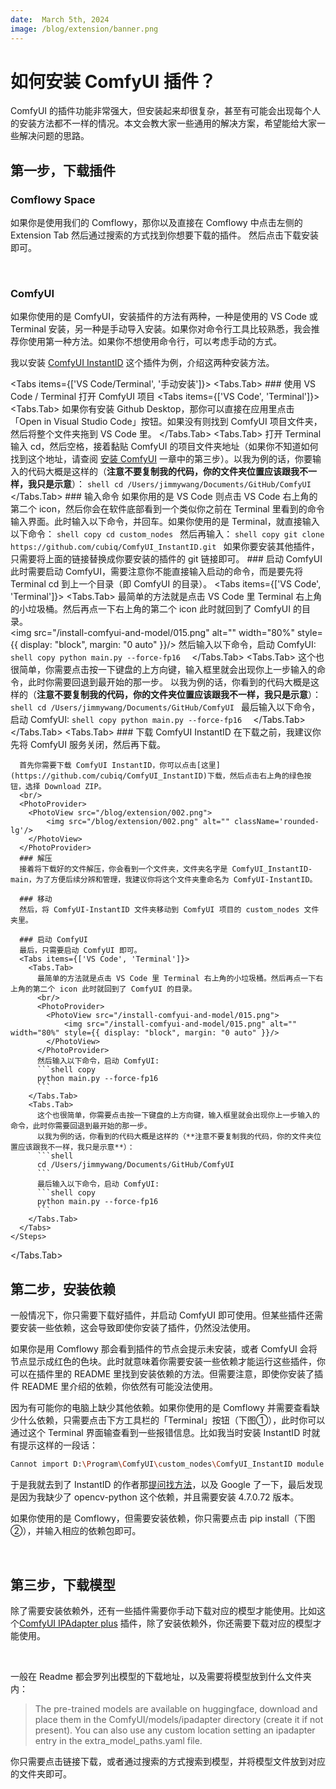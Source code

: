 ```yaml
---
date:  March 5th, 2024
image: /blog/extension/banner.png
---
```


# 如何安装 ComfyUI 插件？


ComfyUI 的插件功能非常强大，但安装起来却很复杂，甚至有可能会出现每个人的安装方法都不一样的情况。本文会教大家一些通用的解决方案，希望能给大家一些解决问题的思路。

## 第一步，下载插件

### Comflowy Space

如果你是使用我们的 Comflowy，那你以及直接在 Comflowy 中点击左侧的 Extension Tab 然后通过搜索的方式找到你想要下载的插件。
然后点击下载安装即可。

<br/>

<PhotoProvider>
  <PhotoView src="/blog/extension/001.png">
      <img src="/blog/extension/001.png" alt="" className='rounded-lg'/>
  </PhotoView>
</PhotoProvider>

### ComfyUI

如果你使用的是 ComfyUI，安装插件的方法有两种，一种是使用的 VS Code 或 Terminal 安装，另一种是手动导入安装。如果你对命令行工具比较熟悉，我会推荐你使用第一种方法。如果你不想使用命令行，可以考虑手动的方式。

我以安装 [ComfyUI InstantID](https://github.com/cubiq/ComfyUI_InstantID) 这个插件为例，介绍这两种安装方法。

<Tabs items={['VS Code/Terminal', '手动安装']}>
  <Tabs.Tab>
    <Steps>
      ### 使用 VS Code / Terminal 打开 ComfyUI 项目
      <Tabs items={['VS Code', 'Terminal']}>
        <Tabs.Tab>
          如果你有安装 Github Desktop，那你可以直接在应用里点击「Open in Visual Studio Code」按钮。如果没有则找到 ComfyUI 项目文件夹，然后将整个文件夹拖到 VS Code 里。
        </Tabs.Tab>
        <Tabs.Tab>
          打开 Terminal 输入 cd，然后空格，接着黏贴 ComfyUI 的项目文件夹地址（如果你不知道如何找到这个地址，请查阅 [安装 ComfyUI](../install.mdx) 一章中的第三步）。以我为例的话，你要输入的代码大概是这样的（**注意不要复制我的代码，你的文件夹位置应该跟我不一样，我只是示意**）：
        ```shell
        cd /Users/jimmywang/Documents/GitHub/ComfyUI
        ```
        </Tabs.Tab>
      </Tabs>
      ### 输入命令
      如果你用的是 VS Code 则点击 VS Code 右上角的第二个 icon，然后你会在软件底部看到一个类似你之前在 Terminal 里看到的命令输入界面。此时输入以下命令，并回车。如果你使用的是 Terminal，就直接输入以下命令：
      ```shell copy
      cd custom_nodes
      ```
      然后再输入：
      ```shell copy
      git clone https://github.com/cubiq/ComfyUI_InstantID.git
      ```
      <Callout type="info">
        如果你要安装其他插件，只需要将上面的链接替换成你要安装的插件的 git 链接即可。
      </Callout>
      ### 启动 ComfyUI
      此时需要启动 ComfyUI，需要注意你不能直接输入启动的命令，而是要先将 Terminal cd 到上一个目录（即 ComfyUI 的目录）。
      <Tabs items={['VS Code', 'Terminal']}>
        <Tabs.Tab>
          最简单的方法就是点击 VS Code 里 Terminal 右上角的小垃圾桶。然后再点一下右上角的第二个 icon 此时就回到了 ComfyUI 的目录。
          <br/>
          <PhotoProvider>
            <PhotoView src="/install-comfyui-and-model/015.png">
                <img src="/install-comfyui-and-model/015.png" alt="" width="80%" style={{ display: "block", margin: "0 auto" }}/>
            </PhotoView>
          </PhotoProvider>
          然后输入以下命令，启动 ComfyUI:
          ```shell copy
          python main.py --force-fp16 
          ```
        </Tabs.Tab>
        <Tabs.Tab>
          这个也很简单，你需要点击按一下键盘的上方向键，输入框里就会出现你上一步输入的命令，此时你需要回退到最开始的那一步。
          以我为例的话，你看到的代码大概是这样的（**注意不要复制我的代码，你的文件夹位置应该跟我不一样，我只是示意**）：
          ```shell
          cd /Users/jimmywang/Documents/GitHub/ComfyUI
          ```
          最后输入以下命令，启动 ComfyUI:
          ```shell copy
          python main.py --force-fp16 
          ```
        </Tabs.Tab>
      </Tabs>
    </Steps>
  </Tabs.Tab>
  <Tabs.Tab>
    <Steps>
      ### 下载 ComfyUI InstantID
      在下载之前，我建议你先将 ComfyUI 服务关闭，然后再下载。

      首先你需要下载 ComfyUI InstantID，你可以点击[这里](https://github.com/cubiq/ComfyUI_InstantID)下载，然后点击右上角的绿色按钮，选择 Download ZIP。 
      <br/>
      <PhotoProvider>
        <PhotoView src="/blog/extension/002.png">
            <img src="/blog/extension/002.png" alt="" className='rounded-lg'/>
        </PhotoView>
      </PhotoProvider>
      ### 解压
      接着将下载好的文件解压，你会看到一个文件夹，文件夹名字是 ComfyUI_InstantID-main，为了方便后续分辨和管理，我建议你将这个文件夹重命名为 ComfyUI-InstantID。

      ### 移动
      然后，将 ComfyUI-InstantID 文件夹移动到 ComfyUI 项目的 custom_nodes 文件夹里。
      
      ### 启动 ComfyUI
      最后，只需要启动 ComfyUI 即可。 
      <Tabs items={['VS Code', 'Terminal']}>
        <Tabs.Tab>
          最简单的方法就是点击 VS Code 里 Terminal 右上角的小垃圾桶。然后再点一下右上角的第二个 icon 此时就回到了 ComfyUI 的目录。
          <br/>
          <PhotoProvider>
            <PhotoView src="/install-comfyui-and-model/015.png">
                <img src="/install-comfyui-and-model/015.png" alt="" width="80%" style={{ display: "block", margin: "0 auto" }}/>
            </PhotoView>
          </PhotoProvider>
          然后输入以下命令，启动 ComfyUI:
          ```shell copy
          python main.py --force-fp16 
          ```
        </Tabs.Tab>
        <Tabs.Tab>
          这个也很简单，你需要点击按一下键盘的上方向键，输入框里就会出现你上一步输入的命令，此时你需要回退到最开始的那一步。
          以我为例的话，你看到的代码大概是这样的（**注意不要复制我的代码，你的文件夹位置应该跟我不一样，我只是示意**）：
          ```shell
          cd /Users/jimmywang/Documents/GitHub/ComfyUI
          ```
          最后输入以下命令，启动 ComfyUI:
          ```shell copy
          python main.py --force-fp16 
          ```
        </Tabs.Tab>
      </Tabs>
    </Steps>
  </Tabs.Tab>
</Tabs>

## 第二步，安装依赖

一般情况下，你只需要下载好插件，并启动 ComfyUI 即可使用。但某些插件还需要安装一些依赖，这会导致即使你安装了插件，仍然没法使用。

如果你是用 Comflowy 那会看到插件的节点会提示未安装，或者 ComfyUI 会将节点显示成红色的色块。此时就意味着你需要安装一些依赖才能运行这些插件，你可以在插件里的 README 里找到安装依赖的方法。但需要注意，即使你安装了插件 README 里介绍的依赖，你依然有可能没法使用。

因为有可能你的电脑上缺少其他依赖。如果你使用的是 Comflowy 并需要查看缺少什么依赖，只需要点击下方工具栏的「Terminal」按钮（下图①），此时你可以通过这个 Terminal 界面输查看到一些报错信息。比如我当时安装 InstantID 时就有提示这样的一段话：

```bash
Cannot import D:\Program\ComfyUI\custom_nodes\ComfyUI_InstantID module for custom nodes: module 'cv2.gapi.wip.draw' has no attribute 'Text'
```

于是我就去到了 InstantID 的作者那[提问找方法](https://github.com/cubiq/ComfyUI_InstantID/issues/42)，以及 Google 了一下，最后发现是因为我缺少了 opencv-python 这个依赖，并且需要安装 4.7.0.72 版本。

如果你使用的是 Comflowy，但需要安装依赖，你只需要点击 pip install（下图②），并输入相应的依赖包即可。

<br/>
<PhotoProvider>
  <PhotoView src="/blog/extension/004.png">
      <img src="/blog/extension/004.png" alt="" className='rounded-lg'/>
  </PhotoView>
</PhotoProvider>


## 第三步，下载模型

除了需要安装依赖外，还有一些插件需要你手动下载对应的模型才能使用。比如这个[ComfyUI IPAdapter plus](https://github.com/cubiq/ComfyUI_IPAdapter_plus) 插件，除了安装依赖外，你还需要下载对应的模型才能使用。

<br/>
<PhotoProvider>
  <PhotoView src="/blog/extension/005.png">
      <img src="/blog/extension/005.png" alt="" className='rounded-lg'/>
  </PhotoView>
</PhotoProvider>

一般在 Readme 都会罗列出模型的下载地址，以及需要将模型放到什么文件夹内：

> The pre-trained models are available on huggingface, download and place them in the ComfyUI/models/ipadapter directory (create it if not present). You can also use any custom location setting an ipadapter entry in the extra_model_paths.yaml file.

你只需要点击链接下载，或者通过搜索的方式搜索到模型，并将模型文件放到对应的文件夹即可。